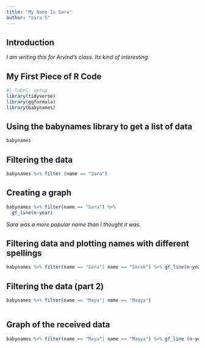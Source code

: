 ```yaml
---
title: "My Name Is Sara"
author: "Sara S"
---
```


## Introduction

*I am writing this for Arvind's class. Its kind of interesting.*

## My First Piece of R Code

```r
#| label: setup
library(tidyverse)
library(ggformula)
library(babynames)

```

## Using the babynames library to get a list of data

```r
babynames
```

## Filtering the data

```r
babynames %>% filter (name == "Sara")
```

## Creating a graph

```r
babynames %>% filter(name == "Sara") %>% 
  gf_line(n~year)
```

*Sara was a more popular name than I thought it was.*

## Filtering data and plotting names with different spellings

```r
babynames %>% filter(name == "Sara"| name == "Sarah") %>% gf_line(n~year)
```

## Filtering the data (part 2)

```r
babynames %>% filter(name == "Maya"| name == "Maaya")
```

```         
```

## Graph of the received data

```r
babynames %>% filter(name == "Maya"| name == "Maaya") %>% gf_line (n~year)
```
